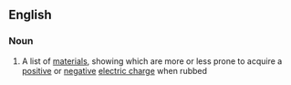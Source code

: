==English==

===Noun===
{{en-noun|sg=[[triboelectric]] [[series]]|-}}

#{{physics}} A list of [[material]]s, showing which are more or less prone to acquire a [[positive]] or [[negative]] [[electric charge]] when rubbed